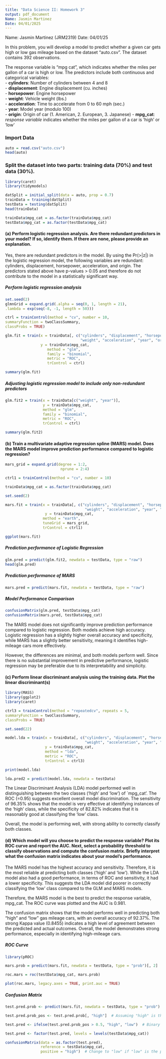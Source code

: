 ```yaml
---
title: "Data Science II: Homework 3"
output: pdf_document
Name: Jasmin Martinez
Date: 04/01/2025
---
```


Name: Jasmin Martinez (JRM2319)
Date: 04/01/25

In this problem, you will develop a model to predict whether a given car gets high or low gas mileage based on the dataset “auto.csv”. The dataset contains 392 observations.

The response variable is “mpg cat”, which indicates whether the miles per gallon of a car is high or low. The predictors include both continuous and categorical variables:  
- **cylinders**: Number of cylinders between 4 and 8  
- **displacement**: Engine displacement (cu. inches)  
- **horsepower**: Engine horsepower  
- **weight**: Vehicle weight (lbs.)  
- **acceleration**: Time to accelerate from 0 to 60 mph (sec.)  
- **year**: Model year (modulo 100)  
- **origin**: Origin of car (1. American, 2. European, 3. Japanese) 
- **mpg_cat**: *response variable* indicates whether the miles per gallon of a car
is 'high' or 'low' 

### Import Data 
```r
auto = read.csv("auto.csv")
head(auto)
```

### Split the dataset into two parts: training data (70%) and test data (30%).
```r
library(caret)
library(tidymodels)

datSplit = initial_split(data = auto, prop = 0.7)
trainData = training(datSplit)
testData = testing(datSplit)
head(trainData)

trainData$mpg_cat = as.factor(trainData$mpg_cat)
testData$mpg_cat = as.factor(testData$mpg_cat)
```

#### (a) Perform logistic regression analysis. Are there redundant predictors in your model? If so, identify them. If there are none, please provide an explanation. 

Yes, there are redundant predictors in the model. By using the Pr(>|z|) in the logistic regression model, the following variables are redundant: cylinders, displacement, horsepower, acceleration, and origin. The predictors stated above have p-values > 0.05 and therefore do not contribute to the model in a statistically significant way. 

##### Perform logistic regression analysis
```r
set.seed(2)
glmnGrid = expand.grid(.alpha = seq(0, 1, length = 21),
.lambda = exp(seq(-8, -1, length = 50)))

ctrl = trainControl(method = "cv", number = 10,
summaryFunction = twoClassSummary,
classProbs = TRUE)

glm.fit = train(x = trainData[, c("cylinders", "displacement", "horsepower", 
                                  "weight", "acceleration", "year", "origin")],  
                y = trainData$mpg_cat, 
                   method = "glm",   
                   family = "binomial",  
                   metric = "ROC", 
                   trControl = ctrl)

summary(glm.fit)  
```
##### Adjusting logistic regression model to include only non-redundant predictors
```r
glm.fit2 = train(x = trainData[c("weight", "year")],  
                 y = trainData$mpg_cat,  
                 method = "glm",   
                 family = "binomial",  
                 metric = "ROC",  
                 trControl = ctrl)  

summary(glm.fit2)

```

#### (b) Train a multivariate adaptive regression spline (MARS) model. Does the MARS model improve prediction performance compared to logistic regression?

```r
mars_grid = expand.grid(degree = 1:2,
                         nprune = 2:4)

ctrl1 = trainControl(method = "cv", number = 10)

trainData$mpg_cat = as.factor(trainData$mpg_cat)

set.seed(2)

mars.fit = train(x = trainData[, c("cylinders", "displacement", "horsepower", 
                                    "weight", "acceleration", "year", "origin")],  
                  y = trainData$mpg_cat,   
                 method = "earth",         
                 tuneGrid = mars_grid,     
                 trControl = ctrl1)        

ggplot(mars.fit)

```

##### Prediction performance of Logistic Regression
```r
glm.pred = predict(glm.fit2, newdata = testData, type = "raw")
head(glm.pred)
```

##### Prediction performance of MARS
```r
mars.pred = predict(mars.fit, newdata = testData, type = "raw")  
```
##### Model Performance Comparison
```r
confusionMatrix(glm.pred, testData$mpg_cat)
confusionMatrix(mars.pred, testData$mpg_cat)
```
The MARS model does not significantly improve prediction performance compared to logistic regression. Both models achieve high accuracy. Logistic regression has a slightly higher overall accuracy and specificity, while MARS has a slightly better sensitivity, meaning it identifies high-mileage cars more effectively. 

However, the differences are minimal, and both models perform well. Since there is no substantial improvement in predictive performance, logistic regression may be preferable due to its interpretability and simplicity.

#### (c) Perform linear discriminant analysis using the training data. Plot the linear discriminant(s)
```r
library(MASS)       
library(ggplot2)   
library(caret) 

ctrl3 = trainControl(method = "repeatedcv", repeats = 5,
summaryFunction = twoClassSummary,
classProbs = TRUE)

set.seed(22)

model.lda = train(x = trainData[, c("cylinders", "displacement", "horsepower", 
                                    "weight", "acceleration", "year", "origin")],  
                  y = trainData$mpg_cat,
                  method = "lda",
                  metric = "ROC",
                  trControl = ctrl3)

print(model.lda)

lda.pred2 = predict(model.lda, newdata = testData)
```
The Linear Discriminant Analysis (LDA) model performed well in distinguishing between the two classes ('high' and 'low') of `mpg_cat'. The ROC (=0.95) suggests excellent overall model discrimination. The sensitivity of 96.35% shows that the model is very effective at identifying instances of the 'high' class, while the specificity of 82.82% indicates that it is reasonably good at classifying the 'low' class. 

Overall, the model is performing well, with strong ability to correctly classify both classes.

#### (d) Which model will you choose to predict the response variable? Plot its ROC curve and report the AUC. Next, select a probability threshold to classify observations and compute the confusion matrix. Briefly interpret what the confusion matrix indicates about your model’s performance.  

The MARS model has the highest accuracy and sensitivity. Therefore, it is the most reliable at predicting both classes ('high' and 'low'). While the LDA model also had a good performance, in terms of ROC and sensitivity, it had a lower specificity. This suggests the LDA model did poorer in correctly classifying the 'low' class compared to the GLM and MARS models. 

Therefore, the MARS model is the best to predict the response variable, mpg_cat. The ROC curve was plotted and the AUC is 0.981.

The confusion matrix shows that the model performs well in predicting both "high" and "low" gas mileage cars, with an overall accuracy of 92.37%. The strong Kappa value (0.8455) indicates a high level of agreement between the predicted and actual outcomes. Overall, the model demonstrates strong performance, especially in identifying high-mileage cars.

##### ROC Curve 
```r
library(pROC)

mars.prob = predict(mars.fit, newdata = testData, type = "prob")[, 2]  

roc.mars = roc(testData$mpg_cat, mars.prob)

plot(roc.mars, legacy.axes = TRUE, print.auc = TRUE)
```
##### Confusion Matrix 
```r
test.pred.prob <- predict(mars.fit, newdata = testData, type = "prob")

test.pred.prob_pos <- test.pred.prob[, "high"]  # Assuming "high" is the positive class

test.pred <- ifelse(test.pred.prob_pos > 0.5, "high", "low")  # Binary classification: "high" or "low"

test.pred <- factor(test.pred, levels = levels(testData$mpg_cat))

confusionMatrix(data = as.factor(test.pred), 
                reference = testData$mpg_cat, 
                positive = "high")  # Change to "low" if "low" is the positive class

```


